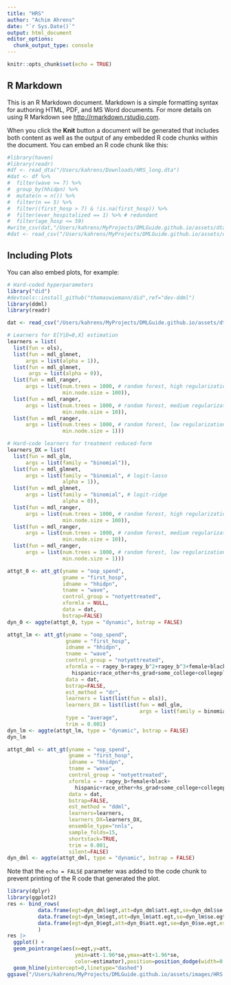 ```yaml
---
title: "HRS"
author: "Achim Ahrens"
date: "`r Sys.Date()`"
output: html_document
editor_options: 
  chunk_output_type: console
---
```


```r
knitr::opts_chunk$set(echo = TRUE)
```

## R Markdown

This is an R Markdown document. Markdown is a simple formatting syntax for authoring HTML, PDF, and MS Word documents. For more details on using R Markdown see <http://rmarkdown.rstudio.com>.

When you click the **Knit** button a document will be generated that includes both content as well as the output of any embedded R code chunks within the document. You can embed an R code chunk like this:

```r
#library(haven)
#library(readr)
#df <- read_dta("/Users/kahrens/Downloads/HRS_long.dta")
#dat <- df %>%
#  filter(wave >= 7) %>%
#  group_by(hhidpn) %>%
#  mutate(n = n()) %>%
#  filter(n == 5) %>%
#  filter((first_hosp > 7) & !is.na(first_hosp)) %>%
#  filter(ever_hospitalized == 1) %>% # redundant
#  filter(age_hosp <= 59)
#write_csv(dat,"/Users/kahrens/MyProjects/DMLGuide.github.io/assets/dta/HRS_long.csv")
#dat <- read_csv("/Users/kahrens/MyProjects/DMLGuide.github.io/assets/dta/HRS_long.csv")
```

## Including Plots

You can also embed plots, for example:

```r
# Hard-coded hyperparameters
library("did")
#devtools::install_github("thomaswiemann/did",ref="dev-ddml")
library(ddml)
library(readr)

dat <- read_csv("/Users/kahrens/MyProjects/DMLGuide.github.io/assets/dta/HRS_long.csv")

# Learners for E[Y|D=0,X] estimation
learners = list(
  list(fun = ols),
  list(fun = mdl_glmnet,
      args = list(alpha = 1)),
  list(fun = mdl_glmnet,
       args = list(alpha = 0)),
  list(fun = mdl_ranger,
      args = list(num.trees = 1000, # random forest, high regularization
                  min.node.size = 100)),
  list(fun = mdl_ranger,
      args = list(num.trees = 1000, # random forest, medium regularization
                  min.node.size = 10)),
  list(fun = mdl_ranger,
      args = list(num.trees = 1000, # random forest, low regularization
                  min.node.size = 1)))

# Hard-code learners for treatment reduced-form
learners_DX = list(
  list(fun = mdl_glm,
      args = list(family = "binomial")),
  list(fun = mdl_glmnet,
      args = list(family = "binomial", # logit-lasso
                  alpha = 1)),
  list(fun = mdl_glmnet,
      args = list(family = "binomial", # logit-ridge
                  alpha = 0)),
  list(fun = mdl_ranger,
      args = list(num.trees = 1000, # random forest, high regularization
                  min.node.size = 100)),
  list(fun = mdl_ranger,
      args = list(num.trees = 1000, # random forest, medium regularization
                  min.node.size = 10)),
  list(fun = mdl_ranger,
      args = list(num.trees = 1000, # random forest, low regularization
                  min.node.size = 1)))
```


```r
attgt_0 <- att_gt(yname = "oop_spend",
                  gname = "first_hosp",
                  idname = "hhidpn",
                  tname = "wave",
                  control_group = "notyettreated",
                  xformla = NULL,
                  data = dat,
                  bstrap=FALSE)
dyn_0 <- aggte(attgt_0, type = "dynamic", bstrap = FALSE)
```


```r
attgt_lm <- att_gt(yname = "oop_spend",
                   gname = "first_hosp",
                   idname = "hhidpn",
                   tname = "wave",
                   control_group = "notyettreated",
                   xformla = ~ ragey_b+ragey_b^2+ragey_b^3+female+black+
                     hispanic+race_other+hs_grad+some_college+collegeplus,
                   data = dat,
                   bstrap=FALSE,
                   est_method = "dr",
                   learners = list(list(fun = ols)),
                   learners_DX = list(list(fun = mdl_glm,
                                           args = list(family = binomial))),
                   type = "average",
                   trim = 0.001)
dyn_lm <- aggte(attgt_lm, type = "dynamic", bstrap = FALSE)
dyn_lm

attgt_dml <- att_gt(yname = "oop_spend",
                    gname = "first_hosp",
                    idname = "hhidpn",
                    tname = "wave",
                    control_group = "notyettreated",
                    xformla = ~ ragey_b+female+black+
                      hispanic+race_other+hs_grad+some_college+collegeplus,
                    data = dat,
                    bstrap=FALSE,
                    est_method = "ddml",
                    learners=learners,
                    learners_DX=learners_DX,
                    ensemble_type="nnls",
                    sample_folds=15,
                    shortstack=TRUE,
                    trim = 0.001,
                    silent=FALSE)
dyn_dml <- aggte(attgt_dml, type = "dynamic", bstrap = FALSE)
```

Note that the `echo = FALSE` parameter was added to the code chunk to prevent printing of the R code that generated the plot.

```r
library(dplyr)
library(ggplot2)
res <- bind_rows(
          data.frame(egt=dyn_dml$egt,att=dyn_dml$att.egt,se=dyn_dml$se.egt,estimator="DiD-DML"),
          data.frame(egt=dyn_lm$egt,att=dyn_lm$att.egt,se=dyn_lm$se.egt,estimator="With controls"),
          data.frame(egt=dyn_0$egt,att=dyn_0$att.egt,se=dyn_0$se.egt,estimator="Without controls")
          ) 
res |>
  ggplot() +
  geom_pointrange(aes(x=egt,y=att,
                      ymin=att-1.96*se,ymax=att+1.96*se,
                      color=estimator),position=position_dodge(width=0.2)) +
  geom_hline(yintercept=0,linetype="dashed") 
ggsave("/Users/kahrens/MyProjects/DMLGuide.github.io/assets/images/HRS.png")
```